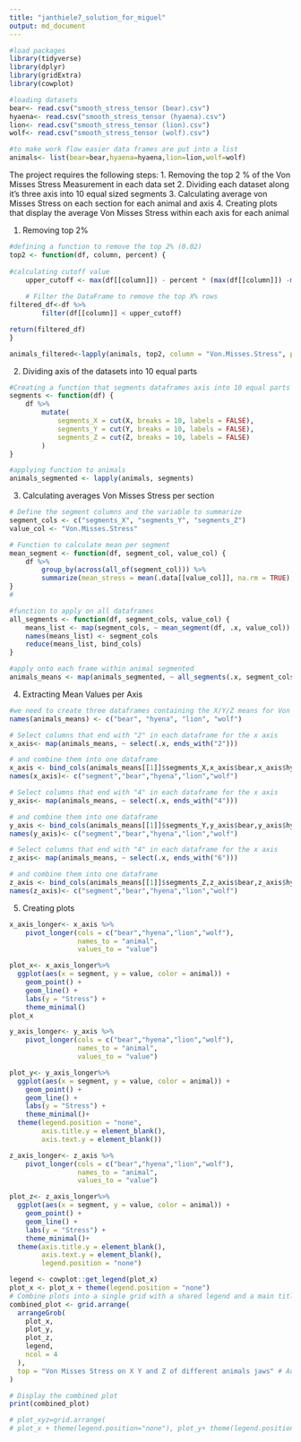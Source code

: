 ```yaml
---
title: "janthiele7_solution_for_miguel"
output: md_document
---
```


```r
#load packages
library(tidyverse)
library(dplyr)
library(gridExtra)
library(cowplot)
```

```r
#loading datasets
bear<- read.csv("smooth_stress_tensor (bear).csv")
hyaena<- read.csv("smooth_stress_tensor (hyaena).csv")
lion<- read.csv("smooth_stress_tensor (lion).csv")
wolf<- read.csv("smooth_stress_tensor (wolf).csv")
```

```r
#to make work flow easier data frames are put into a list
animals<- list(bear=bear,hyaena=hyaena,lion=lion,wolf=wolf)
```


The project requires the following steps:
1. Removing the top 2 % of the Von Misses Stress Measurement in each data set
2. Dividing each dataset along it's three axis into 10 equal sized segments 
3. Calculating average von Misses Stress on each section for each animal and axis
4. Creating plots that display the average Von Misses Stress within each axis for each animal

1. Removing top 2% 
```r
#defining a function to remove the top 2% (0.02)
top2 <- function(df, column, percent) {
  
#calculating cutoff value 
    upper_cutoff <- max(df[[column]]) - percent * (max(df[[column]]) -min(df[[column]]))
    
    # Filter the DataFrame to remove the top X% rows
filtered_df<-df %>%
        filter(df[[column]] < upper_cutoff)

return(filtered_df)
}
```

```r
animals_filtered<-lapply(animals, top2, column = "Von.Misses.Stress", percent = 0.02)
```

2. Dividing axis of the datasets into 10 equal parts
```r
#Creating a function that segments dataframes axis into 10 equal parts
segments <- function(df) {
    df %>%
        mutate(
            segments_X = cut(X, breaks = 10, labels = FALSE),
            segments_Y = cut(Y, breaks = 10, labels = FALSE),
            segments_Z = cut(Z, breaks = 10, labels = FALSE)
        )
}
```

```r
#applying function to animals 
animals_segmented <- lapply(animals, segments)
```

3. Calculating averages Von Misses Stress per section

```r
# Define the segment columns and the variable to summarize
segment_cols <- c("segments_X", "segments_Y", "segments_Z")
value_col <- "Von.Misses.Stress"

# Function to calculate mean per segment
mean_segment <- function(df, segment_col, value_col) {
    df %>%
        group_by(across(all_of(segment_col))) %>%
        summarize(mean_stress = mean(.data[[value_col]], na.rm = TRUE), .groups = 'drop')
}
# 

```


```r
#function to apply on all dataframes
all_segments <- function(df, segment_cols, value_col) {
    means_list <- map(segment_cols, ~ mean_segment(df, .x, value_col))
    names(means_list) <- segment_cols
    reduce(means_list, bind_cols)
}

```

```r
#apply onto each frame within animal segmented
animals_means <- map(animals_segmented, ~ all_segments(.x, segment_cols, value_col))

```

4. Extracting Mean Values per Axis
```r
#we need to create three dataframes containing the X/Y/Z means for Von Misses Stress for each animal
names(animals_means) <- c("bear", "hyena", "lion", "wolf")

# Select columns that end with "2" in each dataframe for the x axis
x_axis<- map(animals_means, ~ select(.x, ends_with("2")))

# and combine them into one dataframe
x_axis <- bind_cols(animals_means[[1]]$segments_X,x_axis$bear,x_axis$hyena,x_axis$lion,x_axis$wolf)
names(x_axis)<- c("segment","bear","hyena","lion","wolf")

# Select columns that end with "4" in each dataframe for the x axis
y_axis<- map(animals_means, ~ select(.x, ends_with("4")))

# and combine them into one dataframe
y_axis <- bind_cols(animals_means[[1]]$segments_Y,y_axis$bear,y_axis$hyena,y_axis$lion,y_axis$wolf)
names(y_axis)<- c("segment","bear","hyena","lion","wolf")

# Select columns that end with "4" in each dataframe for the x axis
z_axis<- map(animals_means, ~ select(.x, ends_with("6")))

# and combine them into one dataframe
z_axis <- bind_cols(animals_means[[1]]$segments_Z,z_axis$bear,z_axis$hyena,z_axis$lion,z_axis$wolf)
names(z_axis)<- c("segment","bear","hyena","lion","wolf")

```

5. Creating plots
```r
x_axis_longer<- x_axis %>%
    pivot_longer(cols = c("bear","hyena","lion","wolf"),
                 names_to = "animal",
                 values_to = "value")

plot_x<- x_axis_longer%>%
  ggplot(aes(x = segment, y = value, color = animal)) +
    geom_point() +
    geom_line() +
    labs(y = "Stress") +
    theme_minimal()
plot_x
```
```r
y_axis_longer<- y_axis %>%
    pivot_longer(cols = c("bear","hyena","lion","wolf"),
                 names_to = "animal",
                 values_to = "value")

plot_y<- y_axis_longer%>%
  ggplot(aes(x = segment, y = value, color = animal)) +
    geom_point() +
    geom_line() +
    labs(y = "Stress") +
    theme_minimal()+
  theme(legend.position = "none",
        axis.title.y = element_blank(),  
        axis.text.y = element_blank())

```

```r
z_axis_longer<- z_axis %>%
    pivot_longer(cols = c("bear","hyena","lion","wolf"),
                 names_to = "animal",
                 values_to = "value")

plot_z<- z_axis_longer%>%
  ggplot(aes(x = segment, y = value, color = animal)) +
    geom_point() +
    geom_line() +
    labs(y = "Stress") +
    theme_minimal()+
  theme(axis.title.y = element_blank(),  
        axis.text.y = element_blank(),
        legend.position = "none")
```

```r
legend <- cowplot::get_legend(plot_x)
plot_x <- plot_x + theme(legend.position = "none")
# Combine plots into a single grid with a shared legend and a main title
combined_plot <- grid.arrange(
  arrangeGrob(
    plot_x,
    plot_y,
    plot_z,
    legend,
    ncol = 4
  ),
  top = "Von Misses Stress on X Y and Z of different animals jaws" # Adjust the heights: 90% for plots, 10% for legend
)

# Display the combined plot
print(combined_plot)

# plot_xyz=grid.arrange(
# plot_x + theme(legend.position="none"), plot_y+ theme(legend.position="none"), plot_z, nrow=2, legend="bottom")
```


